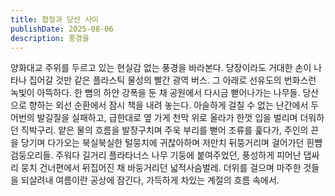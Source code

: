 ```yaml
---
title: 합정과 당산 사이
publishDate: 2025-08-06
description: 풍경을
---
```


양화대교 주위를 두르고 있는 현실감 없는 풍경을 바라본다. 당장이라도 거대한 손이 나타나 집어갈 것만 같은 플라스틱 물성의 빨간 광역 버스. 그 아래로 선유도의 번화스런 녹빛이 아뜩하다. 한 뼘의 하얀 강폭을 둔 채 공원에서 다시금 뻗어나가는 나무들. 당산으로 향하는 외선 순환에서 잠시 책을 내려 놓는다. 아슬하게 걸칠 수 없는 난간에서 두 어번의 발길질을 실패하고, 급한대로 옆 가게 천막 위로 올라가 한껏 입을 벌리며 더워하던 직박구리. 얕은 물의 흐름을 발장구치며 주욱 부리를 뻗어 조류를 훑다가, 주인의 끈을 당기며 다가오는 북실북실한 털뭉치에 귀찮아하며 저만치 뒤뚱거리며 걸어가던 흰뺨검둥오리들. 주워다 길거리 플라타너스 나무 기둥에 붙여주었던, 풍성하게 피어난 댑싸리 뭉치 건너편에서 뒤집어진 채 바둥거리던 넓적사슴벌레. 더위를 걸으며 마주한 것들을 되살려내 여름이란 공상에 잠긴다, 가득하게 차있는 계절의 흐름 속에서.
